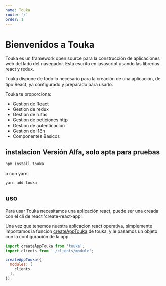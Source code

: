 ```yaml
---
name: Touka
route: '/'
order: 1
---
```


# Bienvenidos a Touka

Touka es un framework open source para la construcción de aplicaciones web del lado del navegador. Esta escrito en javascript usando las librerias react y redux.

Touka dispone de todo lo necesario para la creación de una aplicacion, de tipo React, ya configurado y preparado para usarlo.

Touka te proporciona:

- [Gestion de React](/gestion-react)
- Gestion de redux
- Gestion de rutas
- Gestion de peticiones http
- Gestion de autenticacion
- Gestion de i18n
- Componentes Basicos

## instalacion **Versión Alfa, solo apta para pruebas**

```bash
npm install touka
```
o con yarn:

```bash
yarn add touka
```

## uso
Para usar Touka necesitamos una aplicación react, puede ser una creada con el cli de react 'create-react-app'.

Una vez que tenemos nuestra aplicacion react operativa, simplemente importamos la funcion [createAppTouka](/create-app-touka.md) de touka, y le pasamos un objeto con la configuración de la app.

```js
import createAppTouka from 'touka';
import clients from './clients/module';

createAppTouka({
  modules: [
    clients
  ],
});
```